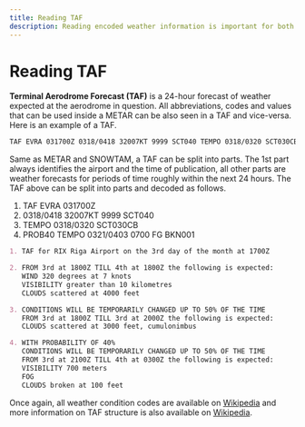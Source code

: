 ```yaml
---
title: Reading TAF
description: Reading encoded weather information is important for both pilots and controllers!
---
```


# Reading TAF

**Terminal Aerodrome Forecast (TAF)** is a 24-hour forecast of weather expected at the aerodrome in question. All abbreviations, codes and values that can be used inside a METAR can be also seen in a TAF and vice-versa. Here is an example of a TAF.

```md filename="TAF"
TAF EVRA 031700Z 0318/0418 32007KT 9999 SCT040 TEMPO 0318/0320 SCT030CB PROB40 TEMPO 0321/0403 0700 FG BKN001
```

Same as METAR and SNOWTAM, a TAF can be split into parts. The 1st part always identifies the airport and the time of publication, all other parts are weather forecasts for periods of time roughly within the next 24 hours. The TAF above can be split into parts and decoded as follows.

1. TAF EVRA 031700Z
2. 0318/0418 32007KT 9999 SCT040
3. TEMPO 0318/0320 SCT030CB
4. PROB40 TEMPO 0321/0403 0700 FG BKN001

```md filename="TAF decoded"
1. TAF for RIX Riga Airport on the 3rd day of the month at 1700Z

2. FROM 3rd at 1800Z TILL 4th at 1800Z the following is expected:
   WIND 320 degrees at 7 knots
   VISIBILITY greater than 10 kilometres
   CLOUDS scattered at 4000 feet

3. CONDITIONS WILL BE TEMPORARILY CHANGED UP TO 50% OF THE TIME
   FROM 3rd at 1800Z TILL 3rd at 2000Z the following is expected:
   CLOUDS scattered at 3000 feet, cumulonimbus

4. WITH PROBABILITY OF 40%
   CONDITIONS WILL BE TEMPORARILY CHANGED UP TO 50% OF THE TIME
   FROM 3rd at 2100Z TILL 4th at 0300Z the following is expected:
   VISIBILITY 700 meters
   FOG
   CLOUDS broken at 100 feet
```

Once again, all weather condition codes are available on [Wikipedia](https://en.wikipedia.org/wiki/METAR) and more information on TAF structure is also available on [Wikipedia](https://en.wikipedia.org/wiki/Terminal_aerodrome_forecast).
